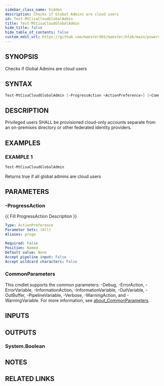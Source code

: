 ```yaml
---
sidebar_class_name: hidden
description: Checks if Global Admins are cloud users
id: Test-MtCisaCloudGlobalAdmin
title: Test-MtCisaCloudGlobalAdmin
hide_title: false
hide_table_of_contents: false
custom_edit_url: https://github.com/maester365/maester/blob/main/powershell/public/Test-MtCisaCloudGlobalAdmin.ps1
---
```


## SYNOPSIS

Checks if Global Admins are cloud users

## SYNTAX

```powershell
Test-MtCisaCloudGlobalAdmin [-ProgressAction <ActionPreference>] [<CommonParameters>]
```

## DESCRIPTION

Privileged users SHALL be provisioned cloud-only accounts separate from an on-premises directory or other federated identity providers.

## EXAMPLES

### EXAMPLE 1

```powershell
Test-MtCisaCloudGlobalAdmin
```

Returns true if all global admins are cloud users

## PARAMETERS

### -ProgressAction

\{\{ Fill ProgressAction Description \}\}

```yaml
Type: ActionPreference
Parameter Sets: (All)
Aliases: proga

Required: False
Position: Named
Default value: None
Accept pipeline input: False
Accept wildcard characters: False
```

### CommonParameters

This cmdlet supports the common parameters: -Debug, -ErrorAction, -ErrorVariable, -InformationAction, -InformationVariable, -OutVariable, -OutBuffer, -PipelineVariable, -Verbose, -WarningAction, and -WarningVariable. For more information, see [about_CommonParameters](http://go.microsoft.com/fwlink/?LinkID=113216).

## INPUTS

## OUTPUTS

### System.Boolean

## NOTES

## RELATED LINKS
